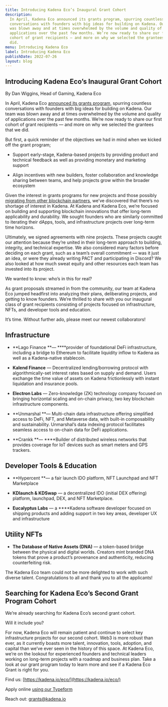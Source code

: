 ```yaml
---
title: Introducing Kadena Eco’s Inaugural Grant Cohort
description:
  In April, Kadena Eco announced its grants program, spurring countless
  conversations with founders with big ideas for building on Kadena. Our team
  was blown away and at times overwhelmed by the volume and quality of
  applications over the past few months. We’re now ready to share our first
  cohort of grant recipients — and more on why we selected the grantees that we
  did.
menu: Introducing Kadena Eco
label: Introducing Kadena Eco
publishDate: 2022-07-26
layout: blog
---
```


## Introducing Kadena Eco’s Inaugural Grant Cohort

By Dan Wiggins, Head of Gaming, Kadena Eco

In April, Kadena Eco
[announced its grants program](https://medium.com/kadena-io/kadena-eco-grants-e5368b4f4c3a),
spurring countless conversations with founders with big ideas for building on
Kadena. Our team was blown away and at times overwhelmed by the volume and
quality of applications over the past few months. We’re now ready to share our
first cohort of grant recipients — and more on why we selected the grantees that
we did.

But first, a quick reminder of the objectives we had in mind when we kicked off
the grant program;

- Support early-stage, Kadena-based projects by providing product and technical
  feedback as well as providing monetary and marketing support

- Align incentives with new builders, foster collaboration and knowledge sharing
  between teams, and help projects grow within the broader ecosystem

Given the interest in grants programs for new projects and those possibly
[migrating from other blockchain partners](https://medium.com/kadena-io/kadena-commitment-to-builders-230abe710fed),
we’ve discovered that there’s no shortage of interest in Kadena. At Kadena and
Kadena Eco, we’re focused on building and supporting blockchain innovations that
offer long-term applicability and durability. We sought founders who are
similarly committed to iterating their dApps, tools, and infrastructure projects
over long-term time horizons.

Ultimately, we signed agreements with nine projects. These projects caught our
attention because they’re united in their long-term approach to building,
integrity, and technical expertise. We also considered many factors before
deciding on each grant, such as a team’s overall commitment — was it just an
idea, or were they already writing PACT and participating in Discord? We also
looked at how much sweat equity and other resources each team has invested into
its project.

We wanted to know: who’s in this for real?

As grant proposals streamed in from the community, our team at Kadena Eco jumped
headfirst into analyzing their plans, deliberating projects, and getting to know
founders. We’re thrilled to share with you our inaugural class of grant
recipients consisting of projects focused on infrastructure, NFTs, and developer
tools and education.

It’s time. Without further ado, please meet our newest collaborators!

## Infrastructure

- **Lago Finance **— \*\*\*\*provider of foundational DeFi infrastructure,
  including a bridge to Ethereum to facilitate liquidity inflow to Kadena as
  well as a Kadena-native stablecoin.

- **Kalend Finance** — Decentralized lending/borrowing protocol with
  algorithmically-set interest rates based on supply and demand. Users exchange
  the time value of assets on Kadena frictionlessly with instant liquidation and
  insurance pools.

- **Electron Labs** — Zero-knowledge (ZK) technology company focused on bringing
  horizontal scaling and on-chain privacy, two key blockchain infrastructure
  components.

- **Unmarshal **— Multi-chain data infrastructure offering simplified access to
  DeFi, NFT, and Metaverse data, with built-in composability and sustainability.
  Unmarshal’s data indexing protocol facilitates seamless access to on-chain
  data for DeFi applications.

- **Crankk **— \*\*\*\*Builder of distributed wireless networks that provides
  coverage for IoT devices such as smart meters and GPS trackers.

## Developer Tools & Education

- **Hypercent **— a fair launch IDO platform, NFT Launchpad and NFT Marketplace

- **KDlaunch & KDSwap** — a decentralized IDO (initial DEX offering) platform,
  launchpad, DEX, and NFT Marketplace.

- **Eucalyptus Labs** — a \*\*\*\*Kadena software developer focused on shipping
  products and adding support in two key areas, developer UX and infrastructure

## Utility NFTs

- **The Database of Native Assets (DNA)** — a token-based bridge between the
  physical and digital worlds. Creators mint branded DNA tokens that prove a
  product’s provenance and authenticity, reducing counterfeiting risk.

The Kadena Eco team could not be more delighted to work with such diverse
talent. Congratulations to all and thank you to all the applicants!

## Searching for Kadena Eco’s Second Grant Program Cohort

We’re already searching for Kadena Eco’s second grant cohort.

Will it include you?

For now, Kadena Eco will remain patient and continue to select key
infrastructure projects for our second cohort. Web3 is more robust than ever, as
it currently boasts more talent, innovation, tools, adoption, and capital than
we’ve ever seen in the history of this space. At Kadena Eco, we’re on the
lookout for experienced founders and technical leaders working on long-term
projects with a roadmap and business plan. Take a look at our grant program
today to learn more and see if a Kadena Eco Grant is right for you.

Find us: [https://kadena.io/eco/](https://kadena.io/eco/)

Apply online
[using our Typeform](https://khnrs3ltkjv.typeform.com/grant-app?typeform-source=www.google.com)

Reach out: [grants@kadena.io](mailto:grants@kadena.io)
